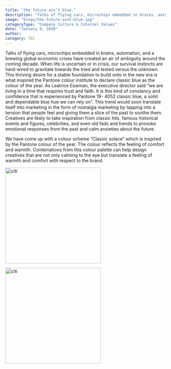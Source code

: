 ```yaml
---
title: "the future ain’t blue."
description: "Talks of flying cars, microchips embedded in brains, automation, and a brewing global economic crises have created an air of ambiguity around the coming decade."
image: "blogs/the-future-aint-blue.jpg"
categoryType: "Company Culture & Internal Values"
date: "January 9, 2020"
author:
category: fbl
---
```


Talks of flying cars, microchips embedded in brains, automation, and a brewing global economic crises have created an air of ambiguity around the coming decade. When life is uncertain or in crisis, our survival instincts are hard-wired to gravitate towards the tried and tested versus the unknown. This thriving desire for a stable foundation to build onto in the new era is what inspired the Pantone colour institute to declare classic blue as the colour of the year. As Leatrice Eiseman, the executive director said “we are living in a time that requires trust and faith. It is this kind of constancy and confidence that is experienced by Pantone 19- 4052 classic blue, a solid and dependable blue hue we can rely on”. This trend would soon translate itself into marketing in the form of nostalgia marketing by tapping into a tension that people feel and giving them a slice of the past to soothe them. Creatives are likely to take inspiration from classic hits, famous historical events and figures, celebrities, and even old fads and trends to provoke emotional responses from the past and calm anxieties about the future.

We have come up with a colour scheme “Classic solace” which is inspired by the Pantone colour of the year. The colour reflects the feeling of comfort and warmth. Combinations from this colour palette can help design creatives that are not only calming to the eye but translate a feeling of warmth and comfort with respect to the brand.

<img
  src="https://x687dt1j5j.ufs.sh/f/pTbrMlXytQXinvEL7vPVwhOJ7TEdmoR6uY0eA3fScrGMWDl9"
  width="300"
  height="300"
  alt="citi"
  className="mt-4"
/>

<img
  src="https://x687dt1j5j.ufs.sh/f/pTbrMlXytQXisVsA1ntVLIobTqySHNWmrU0nFD3G1uYZCv5A"
  width="300"
  height="300"
  alt="citi"
  className="mt-4"
/>
